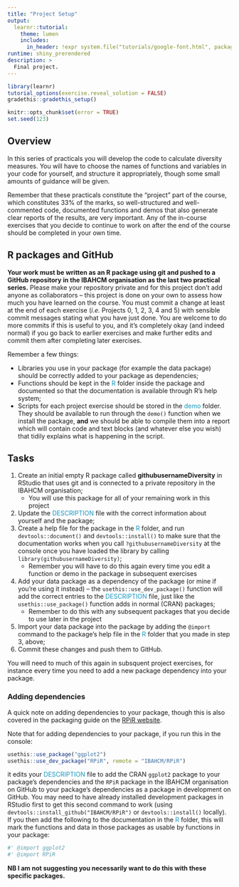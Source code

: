 ```yaml
---
title: "Project Setup"
output:
  learnr::tutorial:
    theme: lumen
    includes:
      in_header: !expr system.file("tutorials/google-font.html", package = "RPiR")
runtime: shiny_prerendered
description: >
  Final project.
---
```


```r
library(learnr)
tutorial_options(exercise.reveal_solution = FALSE)
gradethis::gradethis_setup()

knitr::opts_chunk$set(error = TRUE)
set.seed(123)
```


## Overview

In this series of practicals you will develop the code to calculate diversity
measures. You will have to choose the names of functions and variables in your 
code for yourself, and structure it appropriately, though some small amounts of
guidance will be given.

Remember that these practicals constitute the "project" part of the course, 
which constitutes 33% of the marks, so well-structured and well-commented code, 
documented functions and demos that also generate clear reports of the results,
are very important. Any of the in-course exercises that you decide to continue
to work on after the end of the course should be completed in your own time.

## R packages and GitHub

**Your work must be written as an R package using git and pushed to a GitHub 
repository in the IBAHCM organisation as the last two practical series.**
Please make your repository private and for this project don't add anyone as
collaborators -- this project is done on your own to assess how much you have
learned on the course. You must commit a change at least at the end of each
exercise (*i.e.* Projects 0, 1, 2, 3, 4 and 5) with sensible commit messages
stating what you have just done. You are welcome to do more commits if this is
useful  to you, and it's completely okay (and indeed normal) if you go back to
earlier exercises and make further edits and commit them after completing later 
exercises. 

Remember a few things:

- Libraries you use in your package (for example the data package) should be
  correctly added to your package as dependencies;
- Functions should be kept in the <span style="color: #1697C0;">R</span> folder
  inside the package and documented so that the documentation is available
  through R's help system;
- Scripts for each project exercise should be stored in the
  <span style="color: #1697C0;">demo</span> folder. They should be available
  to run through the `demo()` function when we install the package, **and**
  we should be able to compile them into a report which will contain code and
  text blocks (and whatever else you wish) that tidily explains what is
  happening in the script.

## Tasks

1. Create an initial empty R package called **githubusernameDiversity** in
   RStudio that uses git and is connected to a private repository in the IBAHCM
   organisation;
   - You will use this package for all of your remaining work in this project
2. Update the <span style="color: #1697C0;">DESCRIPTION</span> file with the
   correct information about yourself and the package;
3. Create a help file for the package in the
   <span style="color: #1697C0;">R</span> folder, and run `devtools::document()`
   and `devtools::install()` to make sure that the documentation works when you
   call `?githubusernameDiversity` at the console once you have loaded the
   library by calling `library(githubusernameDiversity)`;
   - Remember you will have to do this again every time you edit a function or
     demo in the package in subsequent exercises
4. Add your data package as a dependency of the package (or mine if you're using
   it instead) -- the `usethis::use_dev_package()` function will add the correct
   entries to the <span style="color: #1697C0;">DESCRIPTION</span> file, just
   like the `usethis::use_package()` function adds in normal (CRAN) packages;
   - Remember to do this with any subsequent packages that you decide to use
     later in the project
5. Import your data package into the package by adding the `@import` command to
   the package's help file in the <span style="color: #1697C0;">R</span> folder
   that you made in step 3, above;
6. Commit these changes and push them to GitHub.

You will need to much of this again in subsquent project exercises, for
instance every time you need to add a new package dependency into your package.

### Adding dependencies

A quick note on adding dependencies to your package, though this is also covered
in the packaging guide on the
[RPiR website](https://ibahcm.github.io/RPiR/articles/pages/packages_guide.html#add-dependencies).

Note that for adding dependencies to your package, if you run this in the
console:
```R
usethis::use_package("ggplot2")
usethis::use_dev_package("RPiR", remote = "IBAHCM/RPiR")
```
it edits your <span style="color: #1697C0;">DESCRIPTION</span> file to add the
CRAN `ggplot2` package to your package's dependencies and the `RPiR` package in
the IBAHCM organisation on GitHub to your package's dependencies as a package
in development on GitHub. You may need to have already installed development
packages in RStudio first to get this second command to work (using
`devtools::install_github("IBAHCM/RPiR")` or `devtools::install()` locally). If
you then add the following to the documentation in the
<span style="color: #1697C0;">R</span> folder, this will mark the functions and
data in those packages as usable by functions in your package:
```R
#' @import ggplot2
#' @import RPiR
```

**NB I am not suggesting you necessarily want to do this with these specific
packages.**
